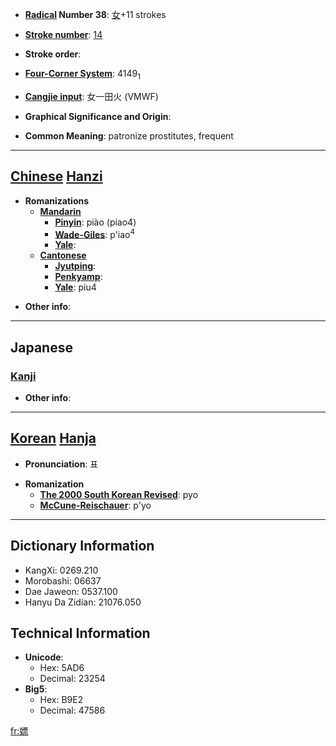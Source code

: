 * '''[[Wiktionary:Chinese radical index| Radical]] Number 38''': [[Wiktionary:Chinese radical index 女|女]]+11 strokes

* '''[[Wiktionary:Chinese total strokes index|Stroke number]]''': [[Wiktionary:Chinese total strokes index 14|14]]

* '''Stroke order''': 

* '''[[Wiktionary:Chinese four corner index|Four-Corner System]]''': 4149<sub>1</sub>

* '''[[Wiktionary:Chinese Cangjie index|Cangjie input]]''': 女一田火 (VMWF)

* '''Graphical Significance and Origin''': 

* '''Common Meaning''': patronize prostitutes, frequent

----

== [[Chinese]] [[Hanzi]] ==

* '''Romanizations'''
** '''[[Mandarin]]'''
*** '''[[Pinyin]]''': piào (piao4)
*** '''[[Wade-Giles]]''': p'iao<sup>4</sup>
*** '''[[Yale]]''': 
** '''[[Cantonese]]'''
*** '''[[Jyutping]]''':
*** '''[[Penkyamp]]''': 
*** '''[[Yale]]''': piu4

* '''Other info''': 

----

==Japanese==
===[[Kanji]]===
{{kanji|on readings=[[ひょう]] (hyō)|kun readings=[[かるい]] (karui)}}

* '''Other info''':  

----

== [[Korean]] [[Hanja]] ==

* '''Pronunciation''': 표

* '''Romanization'''
** '''[[The 2000 South Korean Revised Romanization|The 2000 South Korean Revised]]''': pyo
** '''[[McCune-Reischauer]]''': p'yo

----

== Dictionary Information ==

* KangXi: 0269.210
* Morobashi: 06637
* Dae Jaweon: 0537.100
* Hanyu Da Zidian: 21076.050

== Technical Information ==

* '''Unicode''':
** Hex: 5AD6
** Decimal: 23254
* '''Big5''':
** Hex: B9E2
** Decimal: 47586

[[fr:嫖]]